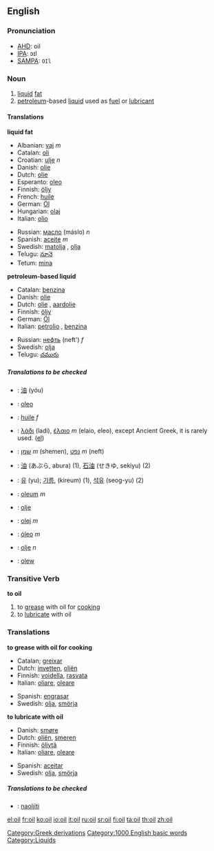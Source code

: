 {{wikipedia}}
==English==

===Pronunciation===
*[[AHD]]: oil
*[[IPA]]: ɔɪl
*[[SAMPA]]: <tt>OIl</tt>

===Noun===
{{en-noun-reg}}
# [[liquid]] [[fat]]
# [[petroleum]]-based [[liquid]] used as [[fuel]] or [[lubricant]]

====Translations====
'''liquid fat'''
{{top}}
*Albanian: [[vaj]] ''m''
*Catalan: [[oli]] {{m}}
*Croatian: [[ulje]] ''n''
*Danish: [[olie]] {{c}}
*Dutch: [[olie]] {{f}}
*Esperanto: [[oleo]]
*Finnish: [[öljy]]
*French: [[huile]]
*German: [[Öl]] {{n}}
*Hungarian: [[olaj]]
*Italian: [[olio#Italian|olio]] {{m}}
{{mid}}
*Russian: [[масло]] (máslo) ''n''
*Spanish: [[aceite]] ''m''
*Swedish: [[matolja]] {{c}}, [[olja]] {{c}}
*Telugu: [[నూనె]]
*Tetum: [[mina]]
{{bottom}}

'''petroleum-based liquid'''
{{top}}
*Catalan: [[benzina]]
*Danish: [[olie]] {{c}}
*Dutch: [[olie]] {{f}}, [[aardolie]] {{f}}
*Finnish: [[öljy]]
*German: [[Öl]] {{n}}
*Italian: [[petrolio]] {{m}}, [[benzina]] {{f}}
{{mid}}
*Russian: [[нефть]] (neft') ''f''
*Swedish: [[olja]] {{c}}
*Telugu: [[చమురు]]
{{bottom}}

=====Translations to be checked=====
{{checktrans}}
<!--Remove this section once all of the translations below have been moved into the tables above.-->
*{{ttbc|Chinese}}: [[油]] (yóu)
*{{ttbc|Esperanto}}: [[oleo]]
*{{ttbc|French}}: [[huile]] ''f''
*{{ttbc|Greek}}: [[λάδι]] (ladi), [[έλαιο]] ''m'' (elaio, eleo), except Ancient Greek, it is rarely used. ([[:el:Λάδι|el]])
*{{ttbc|Hebrew}}: [[שמן]] ''m'' (shemen), [[נפט]] ''m'' (neft)
*{{ttbc|Japanese}}: [[油]] (あぶら, abura) (1), [[石油]] (せきゆ, sekiyu) (2)
*{{ttbc|Korean}}: [[유]] (yu); [[기름]], (kireum) (1), [[석유]] (seog-yu) (2)
*{{ttbc|Latin}}: [[oleum]] ''m''
*{{ttbc|Norwegian}}: [[olje]]
*{{ttbc|Polish}}: [[olej]] ''m''
*{{ttbc|Portuguese}}: [[óleo]] ''m''
*{{ttbc|Slovene}}: [[olje]] ''n''
*{{ttbc|Welsh}}: [[olew]]

===Transitive Verb===
'''to oil'''
# to [[grease]] with oil for [[cook]]ing
# to [[lubricate]] with oil

===Translations===
'''to grease with oil for cooking'''
{{top}}
*Catalan; [[greixar]]
*Dutch: [[invetten]], [[oliën]]
*Finnish: [[voidella]], [[rasvata]]
*Italian: [[oliare]], [[oleare]]
{{mid}}
*Spanish: [[engrasar]]
*Swedish: [[olja]], [[smörja]]
{{bottom}}

'''to lubricate with oil'''
{{top}}
*Danish: [[smøre]]
*Dutch: [[oliën]], [[smeren]]
*Finnish: [[öljytä]]
*Italian: [[oliare]], [[oleare]]
{{mid}}
*Spanish: [[aceitar]]
*Swedish: [[olja]], [[smörja]]
{{bottom}}

=====Translations to be checked=====
{{checktrans}}
<!--Remove this section once all of the translations below have been moved into the tables above.-->
*{{ttbc|Slovene}}: [[naoljiti]]

[[Category:Greek derivations]]
[[Category:1000 English basic words]]
[[Category:Liquids]]

[[el:oil]]
[[fr:oil]]
[[ko:oil]]
[[io:oil]]
[[it:oil]]
[[ru:oil]]
[[sr:oil]]
[[fi:oil]]
[[ta:oil]]
[[th:oil]]
[[zh:oil]]